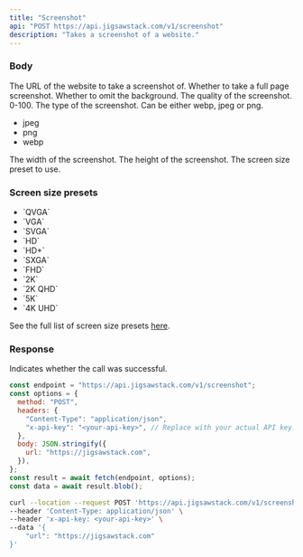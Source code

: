 ```yaml
---
title: "Screenshot"
api: "POST https://api.jigsawstack.com/v1/screenshot"
description: "Takes a screenshot of a website."
---
```


### Body

<ParamField body="url" type="string" required>
  The URL of the website to take a screenshot of.
</ParamField>

<ParamField body="full_page" type="boolean">
  Whether to take a full page screenshot.
</ParamField>

<ParamField body="omit_background" type="boolean">
  Whether to omit the background.
</ParamField>

<ParamField body="quality" type="number" default="75">
  The quality of the screenshot. 0-100.
</ParamField>

<ParamField body="type" type="string" default="png">
  The type of the screenshot. Can be either webp, jpeg or png.
  <ul>
    <li>jpeg</li>
    <li>png</li>
    <li>webp</li>
  </ul>
</ParamField>

<ParamField body="width" type="number" default="1920">
  The width of the screenshot.
</ParamField>

<ParamField body="height" type="number" default="1080">
  The height of the screenshot.
</ParamField>

<ParamField body="screen_size_preset" type="string">
  The screen size preset to use.
</ParamField>

<Snippet file="header.mdx" />

### Screen size presets

<ul>
  <li>`QVGA`</li>
  <li>`VGA`</li>
  <li>`SVGA`</li>
  <li>`HD`</li>
  <li>`HD+`</li>
  <li>`SXGA`</li>
  <li>`FHD`</li>
  <li>`2K`</li>
  <li>`2K QHD`</li>
  <li>`5K`</li>
  <li>`4K UHD`</li>
</ul>

See the full list of screen size presets [here](https://gist.github.com/iamNarcisse/c48d72301de1c12f722cf2eb175fc4bc).

### Response

<ResponseField name="success" type="boolean">
  Indicates whether the call was successful.
</ResponseField>

<RequestExample>

```javascript Node.js
const endpoint = "https://api.jigsawstack.com/v1/screenshot";
const options = {
  method: "POST",
  headers: {
    "Content-Type": "application/json",
    "x-api-key": "<your-api-key>", // Replace with your actual API key.
  },
  body: JSON.stringify({
    url: "https://jigsawstack.com",
  }),
};
const result = await fetch(endpoint, options);
const data = await result.blob();
```

```bash cURL
curl --location --request POST 'https://api.jigsawstack.com/v1/screenshot' \
--header 'Content-Type: application/json' \
--header 'x-api-key: <your-api-key>' \
--data '{
    "url": "https://jigsawstack.com"
}'
```

</RequestExample>

<ResponseExample>

</ResponseExample>
